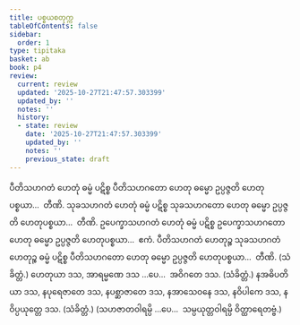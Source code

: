 ```yaml
---
title: ပစ္စယစတုက္က
tableOfContents: false
sidebar:
  order: 1
type: tipitaka
basket: ab
book: p4
review:
  current: review
  updated: '2025-10-27T21:47:57.303399'
  updated_by: ''
  notes: ''
  history:
  - state: review
    date: '2025-10-27T21:47:57.303399'
    updated_by: ''
    notes: ''
    previous_state: draft
---
```



<ReviewStatus review={frontmatter.review} showDetails={true} />

<HypothesisAnnotation frontmatter={frontmatter} />

<DynamicBreadcrumb />

<Division number="102" book="p4" e="ch" v="39" p="500">

<Paragraph number="344" book="p4">
ပီတိသဟဂတံ ဟေတုံ ဓမ္မံ ပဋိစ္စ ပီတိသဟဂတော ဟေတု ဓမ္မော ဥပ္ပဇ္ဇတိ ဟေတုပစ္စယာ…  တီဏိ.
</Paragraph>

<Paragraph number="345" book="p4">
သုခသဟဂတံ ဟေတုံ ဓမ္မံ ပဋိစ္စ သုခသဟဂတော ဟေတု ဓမ္မော ဥပ္ပဇ္ဇတိ ဟေတုပစ္စယာ…  တီဏိ.
</Paragraph>

<Paragraph number="346" book="p4">
ဥပေက္ခာသဟဂတံ ဟေတုံ ဓမ္မံ ပဋိစ္စ ဥပေက္ခာသဟဂတော ဟေတု ဓမ္မော ဥပ္ပဇ္ဇတိ ဟေတုပစ္စယာ…  ဧကံ.
</Paragraph>

<Paragraph number="347" book="p4">
ပီတိသဟဂတံ ဟေတုဉ္စ သုခသဟဂတံ ဟေတုဉ္စ ဓမ္မံ ပဋိစ္စ ပီတိသဟဂတော ဟေတု ဓမ္မော ဥပ္ပဇ္ဇတိ ဟေတုပစ္စယာ…  တီဏိ. (သံခိတ္တံ.)
</Paragraph>

</Division>
<Division number="103" book="p4" e="ch" v="39" p="500">

<Paragraph number="348" book="p4">
ဟေတုယာ ဒသ, အာရမ္မဏေ ဒသ …ပေ…  အဝိဂတေ ဒသ. (သံခိတ္တံ.)
</Paragraph>

<Paragraph number="349" book="p4">
နအဓိပတိယာ ဒသ, နပုရေဇာတေ ဒသ, နပစ္ဆာဇာတေ ဒသ, နအာသေဝနေ ဒသ, နဝိပါကေ ဒသ, နဝိပ္ပယုတ္တေ ဒသ. (သံခိတ္တံ.)
</Paragraph>

<Paragraph number="350" book="p4">
(သဟဇာတဝါရမ္ပိ …ပေ…  သမ္ပယုတ္တဝါရမ္ပိ ဝိတ္ထာရေတဗ္ဗံ.)
</Paragraph>
</Division>